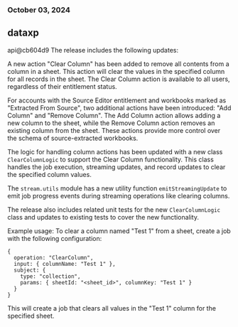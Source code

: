 ### October 03, 2024
## dataxp

api@cb604d9
The release includes the following updates:

A new action "Clear Column" has been added to remove all contents from a column in a sheet. This action will clear the values in the specified column for all records in the sheet. The Clear Column action is available to all users, regardless of their entitlement status.

For accounts with the Source Editor entitlement and workbooks marked as "Extracted From Source", two additional actions have been introduced: "Add Column" and "Remove Column". The Add Column action allows adding a new column to the sheet, while the Remove Column action removes an existing column from the sheet. These actions provide more control over the schema of source-extracted workbooks.

The logic for handling column actions has been updated with a new class `ClearColumnLogic` to support the Clear Column functionality. This class handles the job execution, streaming updates, and record updates to clear the specified column values.

The `stream.utils` module has a new utility function `emitStreamingUpdate` to emit job progress events during streaming operations like clearing columns.

The release also includes related unit tests for the new `ClearColumnLogic` class and updates to existing tests to cover the new functionality.

Example usage:
To clear a column named "Test 1" from a sheet, create a job with the following configuration:

```
{
  operation: "ClearColumn",
  input: { columnName: "Test 1" },
  subject: {
    type: "collection",
    params: { sheetId: "<sheet_id>", columnKey: "Test 1" }
  }
}
```

This will create a job that clears all values in the "Test 1" column for the specified sheet.